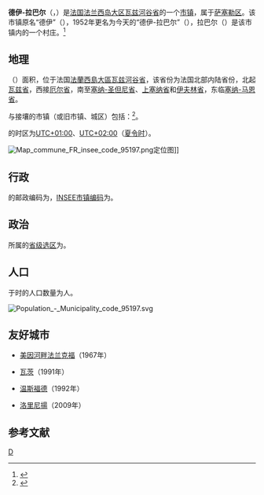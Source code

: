 {{noteTA|G1=法国地名}}
{{Infobox French commune
|name               = 德伊-拉巴尔
|native name        = Deuil-la-Barre
|arrondissement     = [[萨塞勒区|萨塞勒区]]
}}
'''德伊-拉巴尔'''（{{lang-fr|Deuil-la-Barre}}，{{IPA-fr|dœj la baʁ|-|Fr-Paris--Deuil-la-Barre.ogg}}）是[[法国|法国]][[法兰西岛大区|法兰西岛大区]][[瓦兹河谷省|瓦兹河谷省]]的一个[[市镇_(法国)|市镇]]，属于[[萨塞勒区|萨塞勒区]]。该市镇原名“德伊”（{{lang|fr|Deuil}}），1952年更名为今天的“德伊-拉巴尔”（{{lang|fr|Deuil-la-Barre}}），拉巴尔（{{lang|fr|La Barre}}）是该市镇内的一个村庄。<ref>{{Cite web|title=Deuil-la-Barre - Notice Communale|url=http://cassini.ehess.fr/fr/html/fiche.php?select_resultat=11755|accessdate=2021-04-22|work=cassini.ehess.fr|archive-date=2021-04-13|archive-url=https://web.archive.org/web/20210413095203/http://cassini.ehess.fr/fr/html/fiche.php?select_resultat=11755|dead-url=no}}</ref>

== 地理 ==
{{PAGENAMEBASE}}（{{wikidata|property|linked|P625}}）面积{{wikidata|properties|P2046}}，位于法国[[法蘭西島大區|法蘭西島大區]][[瓦兹河谷省|瓦兹河谷省]]，该省份为法国北部内陆省份，北起[[瓦兹省|瓦兹省]]，西接[[厄尔省|厄尔省]]，南至[[塞纳-圣但尼省|塞纳-圣但尼省]]、[[上塞纳省|上塞纳省]]和[[伊夫林省|伊夫林省]]，东临[[塞纳-马恩省|塞纳-马恩省]]。

与{{PAGENAMEBASE}}接壤的市镇（或旧市镇、城区）包括：{{Wikidata|properties|linked|P47}}<ref name="geo">{{Cite web|url=https://www.geoportail.gouv.fr/carte|title=Carte|accessdate=2020-03-22|author=Géoportail|language=fr|publisher=Géoportail|archive-date=2017-01-29|archive-url=https://web.archive.org/web/20170129154129/https://www.geoportail.gouv.fr/carte/|dead-url=no}}</ref>。

{{PAGENAMEBASE}}的时区为[[UTC+01:00|UTC+01:00]]、[[UTC+02:00|UTC+02:00]]（[[夏时制|夏令时]]）。

[[File:Map_commune_FR_insee_code_95197.png|thumb]]定位图]]{{Clear|left}}
== 行政 ==
{{PAGENAMEBASE}}的邮政编码为{{wikidata|properties|P281}}，[[法国国家统计与经济研究所|INSEE市镇编码]]为{{wikidata|properties|P374}}。

== 政治 ==
{{PAGENAMEBASE}}所属的[[縣_(法國)|省级选区]]为{{WikidataLink|{{wikidata|properties|raw|best||P7938}}}}。

== 人口 ==
{{PAGENAMEBASE}}于{{wikidata|qualifier|P1082|P585}}时的人口数量为{{wikidata|property|raw|P1082}}人。

[[File:Population_-_Municipality_code_95197.svg|thumb]]{{Clear|left}}
== 友好城市 ==
* {{DEU}}[[美因河畔法兰克福|美因河畔法兰克福]]（1967年）
* {{HUN}}[[瓦茨|瓦茨]]（1991年）
* {{GBR}}[[温斯福德|温斯福德]]（1992年）
* {{PRT}}[[洛里尼揚|洛里尼揚]]（2009年）
== 参考文献 ==
{{reflist}}

{{瓦兹河谷省市镇}}
[[Category:瓦兹河谷省市镇|D]]